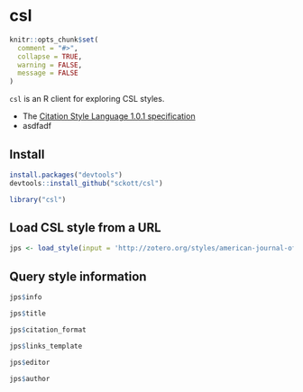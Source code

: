csl
=======

```r
knitr::opts_chunk$set(
  comment = "#>",
  collapse = TRUE,
  warning = FALSE, 
  message = FALSE
)
```

`csl` is an R client for exploring CSL styles. 

* The [Citation Style Language 1.0.1 specification](http://citationstyles.org/downloads/specification.html)
* asdfadf

## Install

```r
install.packages("devtools")
devtools::install_github("sckott/csl")
```

```r
library("csl")
```

## Load CSL style from a URL

```r
jps <- load_style(input = 'http://zotero.org/styles/american-journal-of-political-science')
```

## Query style information

```r
jps$info
```

```r
jps$title
```

```r
jps$citation_format
```

```r
jps$links_template
```

```r
jps$editor
```

```r
jps$author
```
